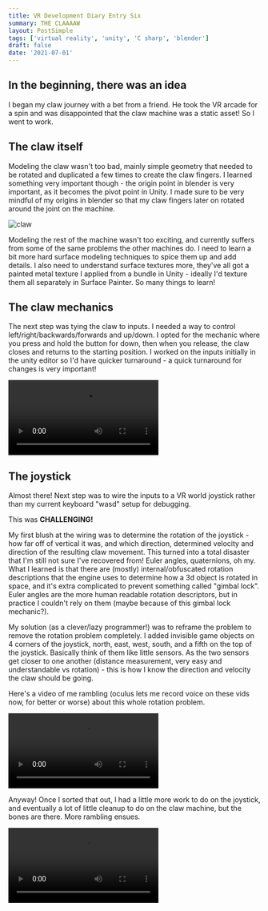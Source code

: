 ```yaml
---
title: VR Development Diary Entry Six
summary: THE CLAAAAW
layout: PostSimple
tags: ['virtual reality', 'unity', 'C sharp', 'blender']
draft: false
date: '2021-07-01'
---
```


## In the beginning, there was an idea

I began my claw journey with a bet from a friend. He took the VR arcade for a spin and was disappointed that the claw machine was a static asset! So I went to work.

## The claw itself

Modeling the claw wasn't too bad, mainly simple geometry that needed to be rotated and duplicated a few times to create the claw fingers. I learned something very important though - the origin point in blender is very important, as it becomes the pivot point in Unity. I made sure to be very mindful of my origins in blender so that my claw fingers later on rotated around the joint on the machine.

![claw](/static/images/vr/claw.png)

Modeling the rest of the machine wasn't too exciting, and currently suffers from some of the same problems the other machines do. I need to learn a bit more hard surface modeling techniques to spice them up and add details. I also need to understand surface textures more, they've all got a painted metal texture I applied from a bundle in Unity - ideally I'd texture them all separately in Surface Painter. So many things to learn!

## The claw mechanics

The next step was tying the claw to inputs. I needed a way to control left/right/backwards/forwards and up/down. I opted for the mechanic where you press and hold the button for down, then when you release, the claw closes and returns to the starting position. I worked on the inputs initially in the unity editor so I'd have quicker turnaround - a quick turnaround for changes is very important!

<video controls>
    <source src="/static/videos/vr/claw-mechanics.mp4"/>
</video>

## The joystick

Almost there! Next step was to wire the inputs to a VR world joystick rather than my current keyboard "wasd" setup for debugging.

This was **CHALLENGING!**

My first blush at the wiring was to determine the rotation of the joystick - how far off of vertical it was, and which direction, determined velocity and direction of the resulting claw movement. This turned into a total disaster that I'm still not sure I've recovered from! Euler angles, quaternions, oh my. What I learned is that there are (mostly) internal/obfuscated rotation descriptions that the engine uses to determine how a 3d object is rotated in space, and it's extra complicated to prevent something called "gimbal lock". Euler angles are the more human readable rotation descriptors, but in practice I couldn't rely on them (maybe because of this gimbal lock mechanic?).

My solution (as a clever/lazy programmer!) was to reframe the problem to remove the rotation problem completely. I added invisible game objects on 4 corners of the joystick, north, east, west, south, and a fifth on the top of the joystick. Basically think of them like little sensors. As the two sensors get closer to one another (distance measurement, very easy and understandable vs rotation) - this is how I know the direction and velocity the claw should be going.

Here's a video of me rambling (oculus lets me record voice on these vids now, for better or worse) about this whole rotation problem.

<video controls>
    <source src="/static/videos/vr/claw-ramble-one.mp4"/>
</video>

Anyway! Once I sorted that out, I had a little more work to do on the joystick, and eventually a lot of little cleanup to do on the claw machine, but the bones are there. More rambling ensues.

<video controls>
    <source src="/static/videos/vr/claw-ramble-two.mp4"/>
</video>